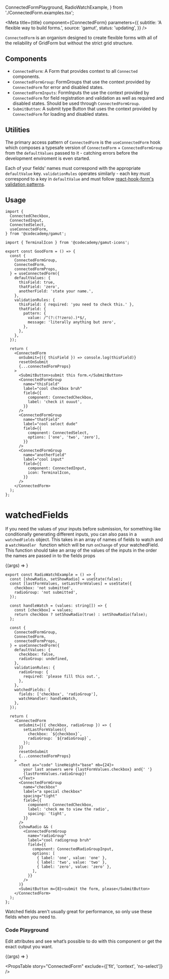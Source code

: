 
  ConnectedFormPlayground,
  RadioWatchExample,
} from './ConnectedForm.examples.tsx';

<Meta
  title={title}
  component={ConnectedForm}
  parameters={{
    subtitle: 'A flexible way to build forms.',
    source: 'gamut',
    status: 'updating',
  }}
/>

`ConnectedForm` is an organism designed to create flexible forms with all of the reliability of <LinkTo kind='Organisms/GridForm'>GridForm</LinkTo> but without the strict grid structure.

## Components

- `ConnectedForm`: A <LinkTo kind='Atoms/Form'>Form</LinkTo> that provides context to all `Connected` components.
- `ConnectedFormGroup`: <LinkTo kind='Atoms/FormGroups'>FormGroups</LinkTo> that use the context provided by `ConnectedForm` for error and disabled states.
- `ConnectedFormInputs`: <LinkTo kind='Atoms/FormInputs'>FormInputs</LinkTo> the use the context provided by `ConnectedForm` for field registration and validation as well as required and disabled states. Should be used through `ConnectedFormGroup`.
- `SubmitButton`: A submit type <LinkTo kind='Atoms/Button'>Button</LinkTo> that uses the context provided by `ConnectedForm` for loading and disabled states.

## Utilities

The primary access pattern of `ConnectedForm` is the `useConnectedForm` hook which composes a typesafe version of `ConnectedForm` + `ConnectedFormGroup` from the `defaultValues` passed to it - catching errors before the development enviroment is even started.

Each of your fields' names must correspond with the appropriate `defaultValue` key. `validationRules` operates similarly - each key must correspond to a key in `defaultValue` and must follow [react-hook-form's](https://react-hook-form.com) [validation patterns](https://react-hook-form.com/v6/api#register).

## Usage

```tsx
import {
  ConnectedCheckbox,
  ConnectedInput,
  ConnectedSelect,
  useConnectedForm,
} from '@codecademy/gamut';

import { TerminalIcon } from '@codecademy/gamut-icons';

export const GoodForm = () => {
  const {
    ConnectedFormGroup,
    ConnectedForm,
    connectedFormProps,
  } = useConnectedForm({
    defaultValues: {
      thisField: true,
      thatField: 'zero',
      anotherField: 'state your name.',
    },
    validationRules: {
      thisField: { required: 'you need to check this.' },
      thatField: {
        pattern: {
          value: /^(?:(?!zero).)*$/,
          message: 'literally anything but zero',
        },
      },
    },
  });

  return (
    <ConnectedForm
      onSubmit={({ thisField }) => console.log(thisField)}
      resetOnSubmit
      {...connectedFormProps}
    >
      <SubmitButton>submit this form.</SubmitButton>
      <ConnectedFormGroup
        name="thisField"
        label="cool checkbox bruh"
        field={{
          component: ConnectedCheckbox,
          label: 'check it ouuut',
        }}
      />
      <ConnectedFormGroup
        name="thatField"
        label="cool select dude"
        field={{
          component: ConnectedSelect,
          options: ['one', 'two', 'zero'],
        }}
      />
      <ConnectedFormGroup
        name="anotherField"
        label="cool input"
        field={{
          component: ConnectedInput,
          icon: TerminalIcon,
        }}
      />
    </ConnectedForm>
  );
};
```

# watchedFields

If you need the values of your inputs before submission, for something like conditionally generating different inputs, you can also pass in a `watchedFields` object. This takes in an array of names of fields to watch and a `watchHandler ` function which will be run `onChange` of your watchedField. This function should take an array of the values of the inputs in the order the names are passed in to the fields props

<Canvas>
  <Story name="watchedFields">
    {(args) => <RadioWatchExample {...args} />}
  </Story>
</Canvas>

```tsx
export const RadioWatchExample = () => {
  const [showRadio, setShowRadio] = useState(false);
  const [lastFormValues, setLastFormValues] = useState({
    checkbox: 'not submitted',
    radioGroup: 'not submitted',
  });

  const handleWatch = (values: string[]) => {
    const [checkbox] = values;
    return checkbox ? setShowRadio(true) : setShowRadio(false);
  };

  const {
    ConnectedFormGroup,
    ConnectedForm,
    connectedFormProps,
  } = useConnectedForm({
    defaultValues: {
      checkbox: false,
      radioGroup: undefined,
    },
    validationRules: {
      radioGroup: {
        required: 'please fill this out.',
      },
    },
    watchedFields: {
      fields: ['checkbox', 'radioGroup'],
      watchHandler: handleWatch,
    },
  });

  return (
    <ConnectedForm
      onSubmit={({ checkbox, radioGroup }) => {
        setLastFormValues({
          checkbox: `${checkbox}`,
          radioGroup: `${radioGroup}`,
        });
      }}
      resetOnSubmit
      {...connectedFormProps}
    >
      <Text as="code" lineHeight="base" mb={24}>
        your last answers were {lastFormValues.checkbox} and{' '}
        {lastFormValues.radioGroup}!
      </Text>
      <ConnectedFormGroup
        name="checkbox"
        label="a special checkbox"
        spacing="tight"
        field={{
          component: ConnectedCheckbox,
          label: 'check me to view the radio',
          spacing: 'tight',
        }}
      />
      {showRadio && (
        <ConnectedFormGroup
          name="radioGroup"
          label="cool radiogroup bruh"
          field={{
            component: ConnectedRadioGroupInput,
            options: [
              { label: 'one', value: 'one' },
              { label: 'two', value: 'two' },
              { label: 'zero', value: 'zero' },
            ],
          }}
        />
      )}
      <SubmitButton m={8}>submit the form, please</SubmitButton>
    </ConnectedForm>
  );
};
```

Watched fields aren't usually great for performance, so only use these fields when you need to.

### Code Playground

Edit attributes and see what’s possible to do with this component or get the exact output you want.

<Canvas>
  <Story name="ConnectedForm">
    {(args) => <ConnectedFormPlayground connectedForm={args} />}
  </Story>
</Canvas>

<PropsTable story="ConnectedForm" exclude={['fit', 'context', 'no-select']} />
